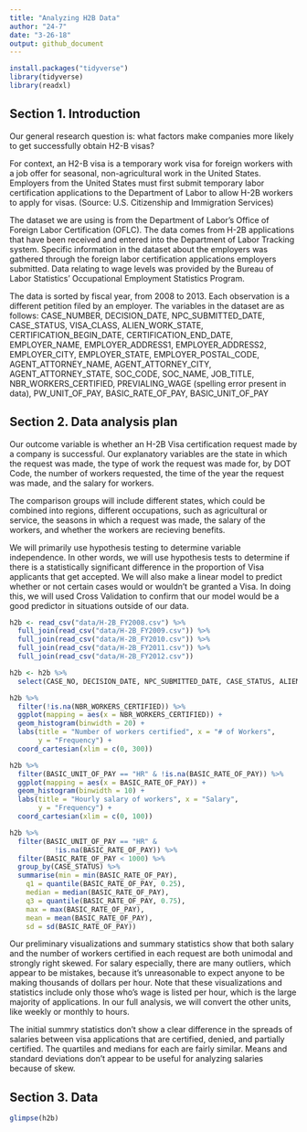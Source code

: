 ```yaml
---
title: "Analyzing H2B Data"
author: "24-7"
date: "3-26-18"
output: github_document
---
```


```r
install.packages("tidyverse")
library(tidyverse)
library(readxl)
```


## Section 1. Introduction

Our general research question is: what factors make companies more likely to get successfully obtain H2-B visas? 

For context, an H2-B visa is a temporary work visa for foreign workers with a job offer for seasonal, non-agricultural work in the United States. Employers from the United States must first submit temporary labor certification applications to the Department of Labor to allow H-2B workers to apply for visas. (Source: U.S. Citizenship and Immigration Services)

The dataset we are using is from the Department of Labor's Office of Foreign Labor Certification (OFLC). The data comes from H-2B applications that have been received and entered into the Department of Labor Tracking system. Specific information in the dataset about the employers was gathered through the foreign labor certification applications employers submitted. Data relating to wage levels was provided by the Bureau of Labor Statistics' Occupational Employment Statistics Program. 

The data is sorted by fiscal year, from 2008 to 2013. Each observation is a different petition filed by an employer. The variables in the dataset are as follows: CASE_NUMBER, DECISION_DATE, NPC_SUBMITTED_DATE, CASE_STATUS, VISA_CLASS, ALIEN_WORK_STATE, CERTIFICATION_BEGIN_DATE, CERTIFICATION_END_DATE, EMPLOYER_NAME, EMPLOYER_ADDRESS1, EMPLOYER_ADDRESS2, EMPLOYER_CITY, EMPLOYER_STATE, EMPLOYER_POSTAL_CODE, AGENT_ATTORNEY_NAME, AGENT_ATTORNEY_CITY, AGENT_ATTORNEY_STATE, SOC_CODE, SOC_NAME, JOB_TITLE, NBR_WORKERS_CERTIFIED, PREVIALING_WAGE (spelling error present in data), PW_UNIT_OF_PAY, BASIC_RATE_OF_PAY, BASIC_UNIT_OF_PAY

## Section 2. Data analysis plan

Our outcome variable is whether an H-2B Visa certification request made by a company is successful. Our explanatory variables are the state in which the request was made, the type of work the request was made for, by DOT Code, the number of workers requested, the time of the year the request was made, and the salary for workers. 

The comparison groups will include different states, which could be combined into regions, different occupations, such as agricultural or service, the seasons in which a request was made, the salary of the workers, and whether the workers are recieving benefits. 

We will primarily use hypothesis testing to determine variable independence. In other words, we will use hypothesis tests to determine if there is a statistically significant difference in the proportion of Visa applicants that get accepted. We will also make a linear model to predict whether or not certain cases would or wouldn't be granted a Visa. In doing this, we will used Cross Validation to confirm that our model would be a good predictor in situations outside of our data.  

```r
h2b <- read_csv("data/H-2B_FY2008.csv") %>%
  full_join(read_csv("data/H-2B_FY2009.csv")) %>%
  full_join(read_csv("data/H-2B_FY2010.csv")) %>%
  full_join(read_csv("data/H-2B_FY2011.csv")) %>%
  full_join(read_csv("data/H-2B_FY2012.csv")) 

h2b <- h2b %>%
  select(CASE_NO, DECISION_DATE, NPC_SUBMITTED_DATE, CASE_STATUS, ALIEN_WORK_STATE, CERTIFICATION_BEGIN_DATE, CERTIFICATION_END_DATE, EMPLOYER_CITY, EMPLOYER_STATE, EMPLOYER_POSTAL_CODE, AGENT_ATTORNEY_CITY, AGENT_ATTORNEY_STATE, JOB_TITLE, NBR_WORKERS_CERTIFIED, BASIC_RATE_OF_PAY, BASIC_UNIT_OF_PAY, DOT_OCCUPATIONAL_CODE, NBR_WORKERS_REQUESTED, DOT_NAME, SOC_CODE, SOC_NAME)
```

```r
h2b %>%
  filter(!is.na(NBR_WORKERS_CERTIFIED)) %>%
  ggplot(mapping = aes(x = NBR_WORKERS_CERTIFIED)) +
  geom_histogram(binwidth = 20) +
  labs(title = "Number of workers certified", x = "# of Workers",
       y = "Frequency") +
  coord_cartesian(xlim = c(0, 300))
```

```r
h2b %>%
  filter(BASIC_UNIT_OF_PAY == "HR" & !is.na(BASIC_RATE_OF_PAY)) %>%
  ggplot(mapping = aes(x = BASIC_RATE_OF_PAY)) +
  geom_histogram(binwidth = 10) +
  labs(title = "Hourly salary of workers", x = "Salary",
       y = "Frequency") +
  coord_cartesian(xlim = c(0, 100))
```

```r
h2b %>%
  filter(BASIC_UNIT_OF_PAY == "HR" & 
           !is.na(BASIC_RATE_OF_PAY)) %>%
  filter(BASIC_RATE_OF_PAY < 1000) %>%
  group_by(CASE_STATUS) %>%
  summarise(min = min(BASIC_RATE_OF_PAY),
    q1 = quantile(BASIC_RATE_OF_PAY, 0.25),
    median = median(BASIC_RATE_OF_PAY),
    q3 = quantile(BASIC_RATE_OF_PAY, 0.75),
    max = max(BASIC_RATE_OF_PAY),
    mean = mean(BASIC_RATE_OF_PAY),
    sd = sd(BASIC_RATE_OF_PAY))
```

Our preliminary visualizations and summary statistics show that both salary and the number of workers certified in each request are both unimodal and strongly right skewed. For salary especially, there are many outliers, which appear to be mistakes, because it's unreasonable to expect anyone to be making thousands of dollars per hour. Note that these visualizations and statistics include only those who's wage is listed per hour, which is the large majority of applications. In our full analysis, we will convert the other units, like weekly or monthly to hours.

The initial summry statistics don't show a clear difference in the spreads of salaries between visa applications that are certified, denied, and partially certified. The quartiles and medians for each are fairly similar. Means and standard deviations don't appear to be useful for analyzing salaries because of skew. 

## Section 3. Data
```r
glimpse(h2b)
```

